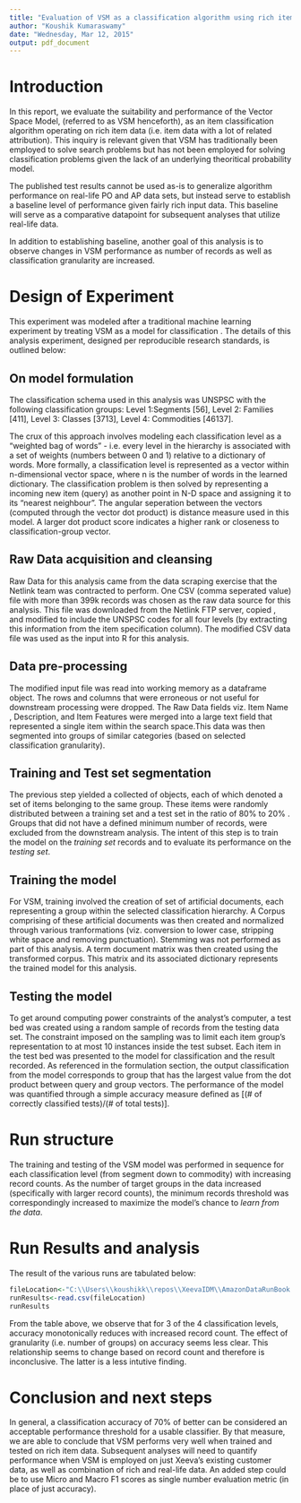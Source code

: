 ```yaml
---
title: "Evaluation of VSM as a classification algorithm using rich item  data"
author: "Koushik Kumaraswamy"
date: "Wednesday, Mar 12, 2015"
output: pdf_document
---
```


# Introduction
In this report, we  evaluate the suitability and performance of the Vector Space Model, (referred to as VSM henceforth), as an item classification algorithm operating on  rich item data (i.e. item data with a lot of related attribution). This inquiry is relevant given that  VSM has traditionally been employed to solve  search problems but has not been employed for solving classification problems given the lack of an underlying theoritical  probability model.  

The published test results cannot be used as-is to generalize algorithm performance on real-life PO and AP data sets, but instead serve to  establish a baseline level of performance  given fairly rich input data. This baseline will serve as a comparative datapoint for subsequent analyses that utilize real-life data. 

In addition to establishing baseline, another goal of this analysis is to observe changes in VSM  performance as number of records as well as  classification granularity are increased. 

# Design of Experiment
This  experiment was modeled after a traditional machine learning experiment  by treating VSM as a model for classification .  The details of this analysis experiment, designed per reproducible research standards, is outlined below: 

## On model formulation
The classification schema used in this analysis was UNSPSC with the following classification groups: Level 1:Segments [56], Level 2: Families [411], Level 3: Classes [3713], Level 4: Commodities [46137]. 

The crux of this approach involves modeling each classification level as a "weighted bag of words" - i.e.  every level in the hierarchy is associated with a set of weights (numbers between 0 and 1) relative to a dictionary of words. More formally, a classification level is represented as a vector within n-dimensional vector space, where n is the number of words in the learned dictionary. The classification problem is then solved by representing a incoming new item (query) as another point in N-D space and assigning it to its  "nearest neighbour". The angular seperation between the vectors (computed through the vector dot product) is  distance measure used in this model. A larger dot product score indicates a higher rank or closeness to classification-group vector. 

## Raw Data acquisition and cleansing
Raw Data  for this analysis came from the data scraping exercise that the Netlink team was contracted to perform. One CSV (comma seperated value) file with more than 399k records was chosen as the raw data source for this analysis. This file 
was  downloaded from the Netlink FTP server, copied ,  and modified to include the UNSPSC codes for all four levels (by extracting this information from the item specification column).  The modified CSV data file was used as the input into R for this analysis. 

## Data pre-processing
The modified input file was read into working memory as a dataframe object. The rows and columns that  were  erroneous or not useful for downstream processing were dropped. The Raw Data fields viz. Item Name , Description, and Item Features were merged into a large text field that represented a single item within the search space.This data was then segmented into groups of similar categories (based on  selected classification granularity).


## Training and Test set segmentation
The previous step yielded a collected of objects, each of which denoted a set of items belonging to the same group. These items  were  randomly distributed  between a training set and a test set in the ratio of 80% to 20% . Groups that did not have a defined minimum number of records,  were excluded from the downstream analysis. The intent of this step is to train the model on the *training set* records and to evaluate its performance on the *testing set*.


## Training the model 
For VSM, training involved the creation of set of artificial documents, each representing a group within the selected classification hierarchy. A Corpus comprising of these artificial documents was then  created and normalized through various tranformations (viz. conversion to lower case, stripping white space and removing punctuation). Stemming was not performed as part of this analysis. A term document matrix was then created using the  transformed corpus. This matrix and its associated dictionary represents the trained model for this analysis.

## Testing the model
To get around computing power constraints of the analyst's computer, a test bed was created using a random sample of records from the testing data set. The constraint imposed on the sampling was to limit each item group's  representation to at most 10 instances inside the test subset. Each item in the test bed was presented to the model for classification and the result  recorded. As referenced in the formulation section, the output classification from the model corresponds to group that has the largest value from the dot product between query and group vectors. The performance of the model was quantified through a simple accuracy measure defined as [(# of correctly classified tests)/(# of total tests)]. 

# Run structure
The training and testing of the VSM model was performed in sequence for each classification level (from segment down to commodity) with increasing record counts. As the number of target groups in the data increased (specifically with larger record counts), the minimum  records threshold was correspondingly increased to maximize the  model's chance to *learn from the data*. 

# Run Results and analysis
The result of the various runs are tabulated below:

```r

fileLocation<-"C:\\Users\\koushikk\\repos\\XeevaIDM\\AmazonDataRunBook.csv"
runResults<-read.csv(fileLocation)
runResults

```


From the table above, we observe that for 3 of the 4 classification levels, accuracy monotonically reduces with increased record count. The effect of granularity (i.e. number of groups) on accuracy seems less clear. This relationship seems to change based on record count and therefore is inconclusive. The latter is a less intutive finding. 

# Conclusion and next steps
In general, a classification accuracy of 70% of better can be considered an acceptable performance threshold for a usable classifier. By that measure, we are able to conclude that VSM performs very well when trained and tested on rich item data. Subsequent analyses will need to quantify performance when VSM is employed on  just Xeeva's existing customer data, as well as combination of rich and real-life data. An added step could  be to use Micro and Macro F1 scores as single number evaluation metric (in place of just accuracy).